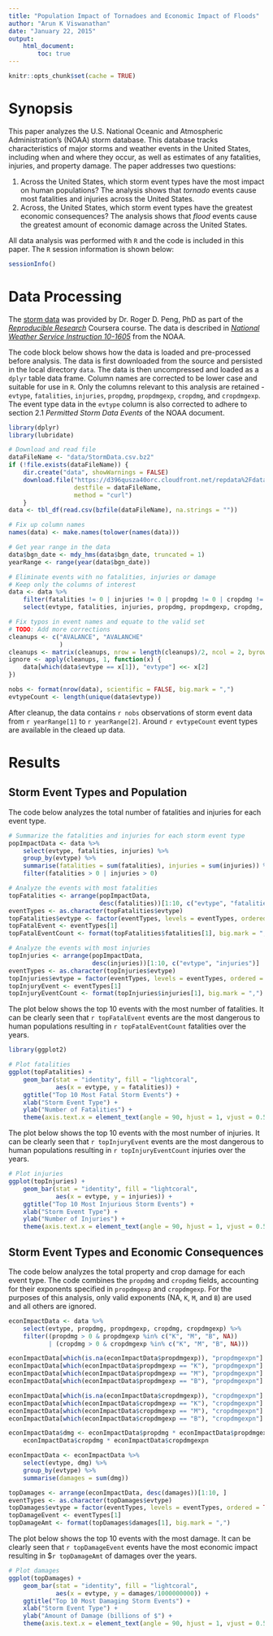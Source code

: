 ```yaml
---
title: "Population Impact of Tornadoes and Economic Impact of Floods"
author: "Arun K Viswanathan"
date: "January 22, 2015"
output: 
    html_document: 
        toc: true
---
```


```r
knitr::opts_chunk$set(cache = TRUE)
```

# Synopsis

This paper analyzes the U.S. National Oceanic and Atmospheric Administration's 
(NOAA) storm database. This database tracks characteristics of major storms and 
weather events in the United States, including when and where they occur, as 
well as estimates of any fatalities, injuries, and property damage. The paper
addresses two questions:

1. Across the United States, which storm event types have the most impact on 
human populations? The analysis shows that *tornado* events cause most 
fatalities and injuries across the United States.
2. Across, the United States, which storm event types have the greatest
economic consequences? The analysis shows that *flood* events cause the greatest
amount of economic damage across the United States.

All data analysis was performed with `R` and the code is included in this paper.
The `R` session information is shown below:

```r
sessionInfo()
```

# Data Processing

The 
[storm data](https://d396qusza40orc.cloudfront.net/repdata%2Fdata%2FStormData.csv.bz2) 
was provided by Dr. Roger D. Peng, PhD as part of the
_[Reproducible Research](https://class.coursera.org/repdata-010)_ 
Coursera course. The data is described in 
_[National Weather Service Instruction 10-1605](https://d396qusza40orc.cloudfront.net/repdata%2Fpeer2_doc%2Fpd01016005curr.pdf)_ 
from the NOAA. 

The code block below shows how the data is loaded and pre-processed before 
analysis. The data is first downloaded from the source and persisted in
the local directory `data`. The data is then uncompressed and loaded as a 
`dplyr` table data frame. Column names are corrected to be lower case and 
suitable for use in `R`. Only the columns relevant to this analysis are 
retained - `evtype`, `fatalities`, `injuries`, `propdmg`, `propdmgexp`, 
`cropdmg`, and `cropdmgexp`. The event type data in the `evtype` column is also 
corrected to adhere to section 2.1 _Permitted Storm Data Events_ of the NOAA 
document. 

```r
library(dplyr)
library(lubridate)

# Download and read file
dataFileName <- "data/StormData.csv.bz2"
if (!file.exists(dataFileName)) {
    dir.create("data", showWarnings = FALSE)
    download.file("https://d396qusza40orc.cloudfront.net/repdata%2Fdata%2FStormData.csv.bz2",
                  destfile = dataFileName,
                  method = "curl")
    }
data <- tbl_df(read.csv(bzfile(dataFileName), na.strings = ""))

# Fix up column names
names(data) <- make.names(tolower(names(data)))

# Get year range in the data
data$bgn_date <- mdy_hms(data$bgn_date, truncated = 1)
yearRange <- range(year(data$bgn_date))

# Eliminate events with no fatalities, injuries or damage
# Keep only the columns of interest
data <- data %>%
    filter(fatalities != 0 | injuries != 0 | propdmg != 0 | cropdmg != 0) %>%
    select(evtype, fatalities, injuries, propdmg, propdmgexp, cropdmg, cropdmgexp)

# Fix typos in event names and equate to the valid set
# TODO: Add more corrections
cleanups <- c("AVALANCE", "AVALANCHE"
              )
cleanups <- matrix(cleanups, nrow = length(cleanups)/2, ncol = 2, byrow = TRUE)
ignore <- apply(cleanups, 1, function(x) {
    data[which(data$evtype == x[1]), "evtype"] <<- x[2]
})

nobs <- format(nrow(data), scientific = FALSE, big.mark = ",")
evtypeCount <- length(unique(data$evtype))
```

After cleanup, the data contains `r nobs` observations of storm event data from 
`r yearRange[1]` to `r yearRange[2]`. Around `r evtypeCount` event types are 
available in the cleaed up data.

# Results

## Storm Event Types and Population 

The code below analyzes the total number of fatalities and injuries for
each event type.

```r
# Summarize the fatalities and injuries for each storm event type
popImpactData <- data %>%
    select(evtype, fatalities, injuries) %>%
    group_by(evtype) %>%
    summarise(fatalities = sum(fatalities), injuries = sum(injuries)) %>%
    filter(fatalities > 0 | injuries > 0)

# Analyze the events with most fatalities
topFatalities <- arrange(popImpactData, 
                         desc(fatalities))[1:10, c("evtype", "fatalities")]
eventTypes <- as.character(topFatalities$evtype)
topFatalities$evtype <- factor(eventTypes, levels = eventTypes, ordered = TRUE)
topFatalEvent <- eventTypes[1]
topFatalEventCount <- format(topFatalities$fatalities[1], big.mark = ",")

# Analyze the events with most injuries
topInjuries <- arrange(popImpactData, 
                       desc(injuries))[1:10, c("evtype", "injuries")]
eventTypes <- as.character(topInjuries$evtype)
topInjuries$evtype = factor(eventTypes, levels = eventTypes, ordered = TRUE)
topInjuryEvent <- eventTypes[1]
topInjuryEventCount <- format(topInjuries$injuries[1], big.mark = ",")
```

The plot below shows the top 10 events with the most number of fatalities. It
can be clearly seen that `r topFatalEvent` events are the most dangerous to
human populations resulting in `r topFatalEventCount` fatalities over the years.

```r
library(ggplot2)

# Plot fatalities
ggplot(topFatalities) +
    geom_bar(stat = "identity", fill = "lightcoral",
             aes(x = evtype, y = fatalities)) +
    ggtitle("Top 10 Most Fatal Storm Events") +
    xlab("Storm Event Type") +
    ylab("Number of Fatalities") +
    theme(axis.text.x = element_text(angle = 90, hjust = 1, vjust = 0.5, size = 10))
```

The plot below shows the top 10 events with the most number of injuries. It
can be clearly seen that `r topInjuryEvent` events are the most dangerous to
human populations resulting in `r topInjuryEventCount` injuries over the years.

```r
# Plot injuries
ggplot(topInjuries) +
    geom_bar(stat = "identity", fill = "lightcoral",
             aes(x = evtype, y = injuries)) +
    ggtitle("Top 10 Most Injurious Storm Events") +
    xlab("Storm Event Type") +
    ylab("Number of Injuries") +
    theme(axis.text.x = element_text(angle = 90, hjust = 1, vjust = 0.5, size = 10))
```

## Storm Event Types and Economic Consequences

The code below analyzes the total property and crop damage for each event type.
The code combines the `propdmg` and `cropdmg` fields, accounting for their
exponents specified in `propdmgexp` and `cropdmgexp`. For the purposes of this
analysis, only valid exponents (NA, `K`, `M`, and `B`) are used and all others
are ignored. 

```r
econImpactData <- data %>%
    select(evtype, propdmg, propdmgexp, cropdmg, cropdmgexp) %>%
    filter((propdmg > 0 & propdmgexp %in% c("K", "M", "B", NA))
           | (cropdmg > 0 & cropdmgexp %in% c("K", "M", "B", NA))) 

econImpactData[which(is.na(econImpactData$propdmgexp)), "propdmgexpn"] <- 1
econImpactData[which(econImpactData$propdmgexp == "K"), "propdmgexpn"] <- 1000
econImpactData[which(econImpactData$propdmgexp == "M"), "propdmgexpn"] <- 1000000
econImpactData[which(econImpactData$propdmgexp == "B"), "propdmgexpn"] <- 1000000000

econImpactData[which(is.na(econImpactData$cropdmgexp)), "cropdmgexpn"] <- 1
econImpactData[which(econImpactData$cropdmgexp == "K"), "cropdmgexpn"] <- 1000
econImpactData[which(econImpactData$cropdmgexp == "M"), "cropdmgexpn"] <- 1000000
econImpactData[which(econImpactData$cropdmgexp == "B"), "cropdmgexpn"] <- 1000000000

econImpactData$dmg <- econImpactData$propdmg * econImpactData$propdmgexpn +
    econImpactData$cropdmg * econImpactData$cropdmgexpn 

econImpactData <- econImpactData %>%
    select(evtype, dmg) %>%
    group_by(evtype) %>%
    summarise(damages = sum(dmg))

topDamages <- arrange(econImpactData, desc(damages))[1:10, ]
eventTypes <- as.character(topDamages$evtype)
topDamages$evtype = factor(eventTypes, levels = eventTypes, ordered = TRUE)
topDamageEvent <- eventTypes[1]
topDamageAmt <- format(topDamages$damages[1], big.mark = ",")

```

The plot below shows the top 10 events with the most damage. It can be clearly 
seen that `r topDamageEvent` events have the most economic impact resulting in 
$`r topDamageAmt` of damages over the years.

```r
# Plot damages
ggplot(topDamages) +
    geom_bar(stat = "identity", fill = "lightcoral",
             aes(x = evtype, y = damages/1000000000)) +
    ggtitle("Top 10 Most Damaging Storm Events") +
    xlab("Storm Event Type") +
    ylab("Amount of Damage (billions of $") +
    theme(axis.text.x = element_text(angle = 90, hjust = 1, vjust = 0.5, size = 10))
```

